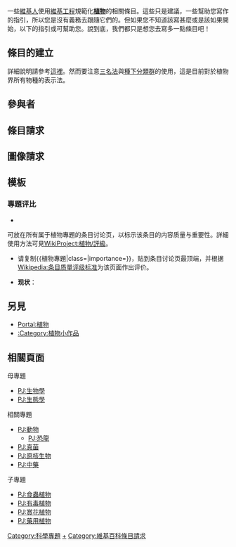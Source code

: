 {{维基专题状态|semi-active|portal=植物}}
{{WikiProject:植物/Navbox}}
{{植物系列頁面}}
一些[[维基百科:維基百科人|維基人]]使用[[Wikipedia:专题|維基工程]]規範化'''[[植物|植物]]'''的相關條目。這些只是建議，一些幫助您寫作的指引，所以您是沒有義務去跟隨它們的。但如果您不知道該寫甚麼或是該如果開始，以下的指引或可幫助您。說到底，我們都只是想您去寫多一點條目吧！

{{WikiProject:植物/條目統計}}

== 條目的建立 ==
{{Speciesbox
| name = 梅花
| taxon = Prunus mume
| binomial_authority = [[菲利普·弗蘭茲·馮·西博爾德|Siebold]] & [[:en:Joseph_Gerhard_Zuccarini|Zucc.]]
| image = Plum flowers.jpg
| image_caption = 梅花
}}
詳細說明請參考[[WikiProject:生物#條目的建立|這裡]]。然而要注意[[三名法|三名法]]與[[種下分類群|種下分類群]]的使用，這是目前對於植物界所有物種的表示法。

==參與者==
{{Wikipedia:植物興趣小組維基人列表/簽名‎}}

==條目請求==
{{WikiProject:植物/條目請求}}

==圖像請求==
{{WikiProject:植物/圖像請求}}

== 模板 ==
=== 專題评比 ===
*{{T1|植物專題}}
可放在所有属于植物專題的条目讨论页，以标示该条目的内容质量与重要性。詳細使用方法可見[[WikiProject:植物/評級|WikiProject:植物/評級]]。
{{植物專題|class=|category=no}}
*请复制<nowiki>{{植物專題|class=|importance=}}</nowiki>，贴到条目讨论页最顶端，并根据[[Wikipedia:条目质量评级标准|Wikipedia:条目质量评级标准]]为该页面作出评价。

*'''现状'''：
{{Articles by Quality and Importance
| project   = 植物
| template  = 植物專題
| linkstyle = forced
| _bottom   = true
}}

==另見==
*[[Portal:植物|Portal:植物]]
*[[:Category:植物小作品|:Category:植物小作品]]

{{植物学}}

==相關頁面==
;母專題
*[[PJ:生物學|PJ:生物學]]
*[[PJ:生態學|PJ:生態學]]
;相關專題
*[[PJ:動物|PJ:動物]]
**[[PJ:恐龍|PJ:恐龍]]
*[[PJ:真菌|PJ:真菌]]
*[[PJ:原核生物|PJ:原核生物]]
*[[PJ:中藥|PJ:中藥]]
;子專題
*[[PJ:食蟲植物|PJ:食蟲植物]]
*[[PJ:有毒植物|PJ:有毒植物]]
*[[PJ:賞花植物|PJ:賞花植物]]
*[[PJ:藥用植物|PJ:藥用植物]]

{{维基帮助导航}}
{{Rules}}
{{WikiProject Footer}}

[[Category:科學專題|Category:科學專題]]
[[Category:植物|+]]
[[Category:維基百科條目請求|Category:維基百科條目請求]]